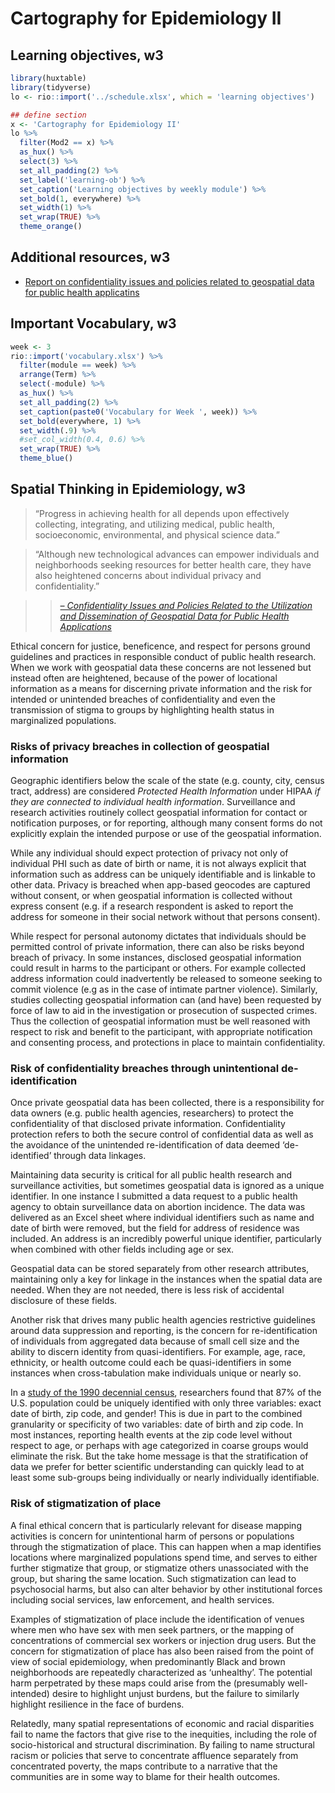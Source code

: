 # Cartography for Epidemiology II

## Learning objectives, w3

```r
library(huxtable)
library(tidyverse)
lo <- rio::import('../schedule.xlsx', which = 'learning objectives')
```

```r
## define section
x <- 'Cartography for Epidemiology II'
lo %>%
  filter(Mod2 == x) %>%
  as_hux() %>%
  select(3) %>%
  set_all_padding(2) %>%
  set_label('learning-ob') %>%
  set_caption('Learning objectives by weekly module') %>%
  set_bold(1, everywhere) %>%
  set_width(1) %>%
  set_wrap(TRUE) %>%
  theme_orange() 
```

## Additional resources, w3

* [Report on confidentiality issues and policies related to geospatial data for public health applicatins](http://www.ciesin.columbia.edu/pdf/SEDAC_ConfidentialityReport.pdf)

## Important Vocabulary, w3


```r
week <- 3
rio::import('vocabulary.xlsx') %>%
  filter(module == week) %>%
  arrange(Term) %>%
  select(-module) %>%
  as_hux() %>%
  set_all_padding(2) %>%
  set_caption(paste0('Vocabulary for Week ', week)) %>%
  set_bold(everywhere, 1) %>%
  set_width(.9) %>%
  #set_col_width(0.4, 0.6) %>%
  set_wrap(TRUE) %>%
  theme_blue() 
```

## Spatial Thinking in Epidemiology, w3

>"Progress in achieving health for all depends upon effectively collecting, integrating, and
utilizing medical, public health, socioeconomic, environmental, and physical science data."

>"Although new technological advances can empower individuals and neighborhoods seeking
resources for better health care, they have also heightened concerns about individual privacy
and confidentiality."

>>[*-- Confidentiality Issues and Policies Related to the Utilization and Dissemination of Geospatial Data for Public Health Applications*](http://www.ciesin.columbia.edu/pdf/SEDAC_ConfidentialityReport.pdf)

Ethical concern for justice, beneficence, and respect for persons ground guidelines and practices in responsible conduct of public health research. When we work with geospatial data these concerns are not lessened but instead often are heightened, because of the power of locational information as a means for discerning private information and the risk for intended or unintended breaches of confidentiality and even the transmission of stigma to groups by highlighting health status in marginalized populations.


### Risks of privacy breaches in collection of geospatial information

Geographic identifiers below the scale of the state (e.g. county, city, census tract, address) are considered *Protected Health Information * under HIPAA *if they are connected to individual health information*. Surveillance and research activities routinely collect geospatial information for contact or notification purposes, or for reporting, although many consent forms do not explicitly explain the intended purpose or use of the geospatial information. 

While any individual should expect protection of privacy not only of individual PHI such as date of birth or name, it is not always explicit that information such as address can be uniquely identifiable and is linkable to other data. Privacy is breached when app-based geocodes are captured without consent, or when geospatial information is collected without express consent (e.g. if a research respondent is asked to report the address for someone in their social network without that persons consent).

While respect for personal autonomy dictates that individuals should be permitted control of private information, there can also be risks beyond breach of privacy. In some instances, disclosed geospatial information could result in harms to the participant or others. For example collected address information could inadvertently be released to someone seeking to commit violence (e.g as in the case of intimate partner violence). Similarly, studies collecting geospatial information can (and have) been requested by force of law to aid in the investigation or prosecution of suspected crimes. Thus the collection of geospatial information must be well reasoned with respect to risk and benefit to the participant, with appropriate notification and consenting process, and protections in place to maintain confidentiality.


### Risk of confidentiality breaches through unintentional de-identification


Once private geospatial data has been collected, there is a responsibility for data owners (e.g. public health agencies, researchers) to protect the confidentiality of that disclosed private information. Confidentiality protection refers to both the secure control of confidential data as well as the avoidance of the unintended re-identification of data deemed 'de-identified' through data linkages.

Maintaining data security is critical for all public health research and surveillance activities, but sometimes geospatial data is ignored as a unique identifier. In one instance I submitted a data request to a public health agency to obtain surveillance data on abortion incidence. The data was delivered as an Excel sheet where individual identifiers such as name and date of birth were removed, but the field for address of residence was included. An address is an incredibly powerful unique identifier, particularly when combined with other fields including age or sex.

Geospatial data can be stored separately from other research attributes, maintaining only a key for linkage in the instances when the spatial data are needed. When they are not needed, there is less risk of accidental disclosure of these fields.

Another risk that drives many public health agencies restrictive guidelines around data suppression and reporting, is the concern for re-identification of individuals from aggregated data because of small cell size and the ability to discern identity from quasi-identifiers. For example, age, race, ethnicity, or health outcome could each be quasi-identifiers in some instances when cross-tabulation make individuals unique or nearly so.

In a [study of the 1990 decennial census](https://dataprivacylab.org/projects/identifiability/paper1.pdf), researchers found that 87% of the U.S. population could be uniquely identified with only three variables: exact date of birth, zip code, and gender! This is due in part to the combined granularity or specificity of two variables: date of birth and zip code.  In most instances, reporting health events at the zip code level without respect to age, or perhaps with age categorized in coarse groups would eliminate the risk. But the take home message is that the stratification of data we prefer for better scientific understanding can quickly lead to at least some sub-groups being individually or nearly individually identifiable.


### Risk of stigmatization of place

A final ethical concern that is particularly relevant for disease mapping activities is concern for unintentional harm of persons or populations through the stigmatization of place. This can happen when a map identifies locations where marginalized populations spend time, and serves to either further stigmatize that group, or stigmatize others unassociated with the group, but sharing the same location. Such stigmatization can lead to psychosocial harms, but also can alter behavior by other institutional forces including social services, law enforcement, and health services.

Examples of stigmatization of place include the identification of venues where men who have sex with men seek partners, or the mapping of concentrations of commercial sex workers or injection drug users.  But the concern for stigmatization of place has also been raised from the point of view of social epidemiology, when  predominantly Black and brown neighborhoods are repeatedly characterized as 'unhealthy'. The potential harm perpetrated by these maps could arise from the (presumably well-intended) desire to highlight unjust burdens, but the failure to similarly highlight resilience in the face of burdens. 

Relatedly, many spatial representations of economic and racial disparities fail to name the factors that give rise to the inequities, including the role of socio-historical and structural discrimination.  By failing to name structural racism or policies that serve to concentrate affluence separately from concentrated poverty, the maps contribute to a narrative that the communities are in some way to blame for their health outcomes. 



